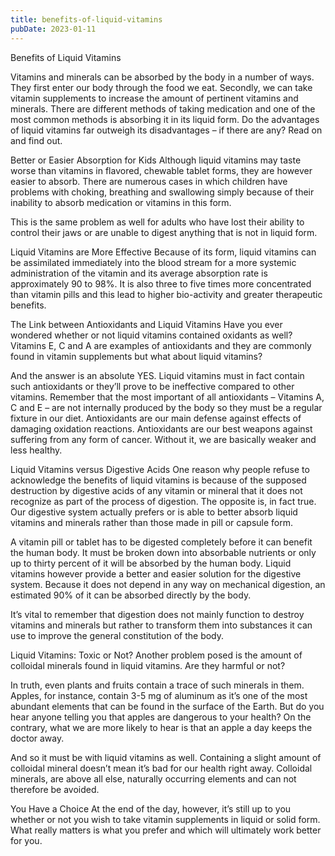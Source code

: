 ```yaml
---
title: benefits-of-liquid-vitamins
pubDate: 2023-01-11
---
```


Benefits of Liquid Vitamins

Vitamins and minerals can be absorbed by the body in a number of ways. They first enter our body through the food we eat. Secondly, we can take vitamin supplements to increase the amount of pertinent vitamins and minerals. There are different methods of taking medication and one of the most common methods is absorbing it in its liquid form. Do the advantages of liquid vitamins far outweigh its disadvantages – if there are any? Read on and find out.

Better or Easier Absorption for Kids
Although liquid vitamins may taste worse than vitamins in flavored, chewable tablet forms, they are however easier to absorb. There are numerous cases in which children have problems with choking, breathing and swallowing simply because of their inability to absorb medication or vitamins in this form.

This is the same problem as well for adults who have lost their ability to control their jaws or are unable to digest anything that is not in liquid form.

Liquid Vitamins are More Effective
Because of its form, liquid vitamins can be assimilated immediately into the blood stream for a more systemic administration of the vitamin and its average absorption rate is approximately 90 to 98%. It is also three to five times more concentrated than vitamin pills and this lead to higher bio-activity and greater therapeutic benefits.

The Link between Antioxidants and Liquid Vitamins
Have you ever wondered whether or not liquid vitamins contained oxidants as well? Vitamins E, C and A are examples of antioxidants and they are commonly found in vitamin supplements but what about liquid vitamins?

And the answer is an absolute YES. Liquid vitamins must in fact contain such antioxidants or they’ll prove to be ineffective compared to other vitamins. Remember that the most important of all antioxidants – Vitamins A, C and E – are not internally produced by the body so they must be a regular fixture in our diet. Antioxidants are our main defense against effects of damaging oxidation reactions. Antioxidants are our best weapons against suffering from any form of cancer. Without it, we are basically weaker and less healthy. 

Liquid Vitamins versus Digestive Acids
One reason why people refuse to acknowledge the benefits of liquid vitamins is because of the supposed destruction by digestive acids of any vitamin or mineral that it does not recognize as part of the process of digestion. The opposite is, in fact true. Our digestive system actually prefers or is able to better absorb liquid vitamins and minerals rather than those made in pill or capsule form.

A vitamin pill or tablet has to be digested completely before it can benefit the human body. It must be broken down into absorbable nutrients or only up to thirty percent of it will be absorbed by the human body. Liquid vitamins however provide a better and easier solution for the digestive system. Because it does not depend in any way on mechanical digestion, an estimated 90% of it can be absorbed directly by the body.

It’s vital to remember that digestion does not mainly function to destroy vitamins and minerals but rather to transform them into substances it can use to improve the general constitution of the body.

Liquid Vitamins: Toxic or Not?
Another problem posed is the amount of colloidal minerals found in liquid vitamins. Are they harmful or not?

In truth, even plants and fruits contain a trace of such minerals in them. Apples, for instance, contain 3-5 mg of aluminum as it’s one of the most abundant elements that can be found in the surface of the Earth. But do you hear anyone telling you that apples are dangerous to your health? On the contrary, what we are more likely to hear is that an apple a day keeps the doctor away.

And so it must be with liquid vitamins as well. Containing a slight amount of colloidal mineral doesn’t mean it’s bad for our health right away. Colloidal minerals, are above all else, naturally occurring elements and can not therefore be avoided.

You Have a Choice
At the end of the day, however, it’s still up to you whether or not you wish to take vitamin supplements in liquid or solid form. What really matters is what you prefer and which will ultimately work better for you.